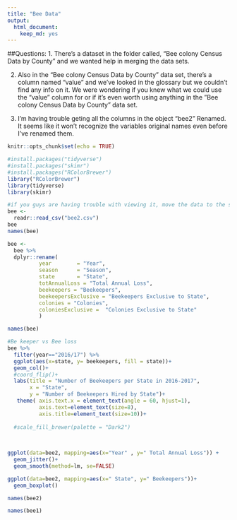 ```yaml
---
title: "Bee Data"
output: 
  html_document: 
    keep_md: yes
---
```

##Questions:
1. There’s a dataset in the folder called, “Bee colony Census Data by County”  and we wanted help in merging the data sets. 


2. Also in the “Bee colony Census Data by County” data set, there’s a column named “value” and we’ve looked in the glossary but we couldn’t find any info on it. We were wondering if you knew what we could use the “value” column for or if it’s even worth using anything in the ”Bee colony Census Data by County” data set. 

3. I'm having trouble geting all the columns in the object "bee2" Renamed. It seems like it won't recognize the variables original names even before I've renamed them. 

```r
knitr::opts_chunk$set(echo = TRUE)
```
```r
#install.packages("tidyverse")
#install.packages("skimr")
#install.packages("RColorBrewer")
library("RColorBrewer")
library(tidyverse)
library(skimr)
```


```r
#if you guys are having trouble with viewing it, move the data to the same folder. ie move the rmd file to the finley data folder or move the excel sheet to the "animal-master" folder
bee <- 
  readr::read_csv("bee2.csv")
bee
names(bee)
```

```r

bee <- 
  bee %>% 
  dplyr::rename(
          year        = "Year",
          season      = "Season",
          state       = "State",
          totAnnualLoss = "Total Annual Loss",
          beekeepers = "Beekeepers",
          beekeepersExclusive = "Beekeepers Exclusive to State",
          colonies = "Colonies",
          coloniesExclusive =  "Colonies Exclusive to State" 
          )

names(bee)
```


```r
#Be keeper vs Bee loss
bee %>% 
  filter(year=="2016/17") %>% 
  ggplot(aes(x=state, y= beekeepers, fill = state))+
  geom_col()+
  #coord_flip()+
  labs(title = "Number of Beekeepers per State in 2016-2017",
       x = "State",
       y = "Number of Beekeepers Hired by State")+
   theme( axis.text.x = element_text(angle = 60, hjust=1),
          axis.text=element_text(size=8),
          axis.title=element_text(size=10))+
  
  #scale_fill_brewer(palette = "Dark2")
  
  
```

```r
ggplot(data=bee2, mapping=aes(x="Year" , y=" Total Annual Loss")) +
  geom_jitter()+
  geom_smooth(method=lm, se=FALSE)
```

```r
ggplot(data=bee2, mapping=aes(x=" State", y=" Beekeepers"))+
  geom_boxplot()
```
```r
names(bee2)

```
```r
names(bee1)

```







